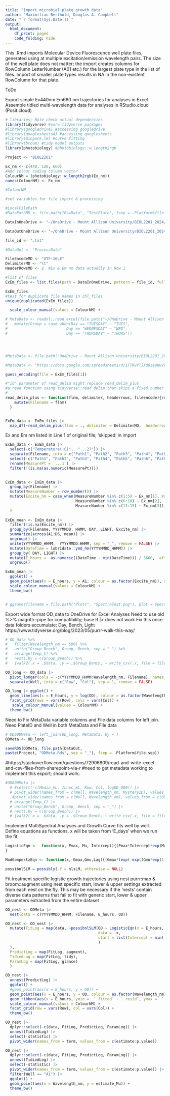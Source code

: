 ```yaml
---
title: "Import microbial plate growth data"
author: "Maximilian Berthold, Douglas A. Campbell"
date: "`r format(Sys.Date())`"
output:
  html_document:
    df_print: paged
    code_folding: hide
---
```


This .Rmd imports Molecular Device Fluorescence well plate files, generated using at multiple excitation/emission wavelength pairs.
The size of the well plate does not matter; the import creates columns for RowColumn LetterNumber (A01 etc.) for the largest plate type in the list of files.
Import of smaller plate types results in NA in the non-existent RowColumn for that plate.

ToDo

Export simple Ex440nm Em680 nm trajectories for analyses in Excel
Assemble tidied multi-wavelength data for analyses in RStudio.cloud (Posit.cloud)


```r
# libraries; Note check actual dependencies
library(tidyverse) #core tidyverse packages
#library(googledrive) #accessing googledrive
#library(googlesheets4) #accessing googlesheets
#library(minpack.lm) #curve fitting
#library(broom) #tidy model outputs
library(photobiology) #photobiology::w_length2rgb


```


```r
Project <- "BIOL2201"

Ex_nm <- c(440, 520, 660)
#Add colour coding column vector
ColourNM = (photobiology::w_length2rgb(Ex_nm))
names(ColourNM) <- Ex_nm

#ColourNM

#set variables for file import & processing

#LocalFilePath
#DataPathMD <- file.path("RawData", "TestPlate", fsep = .Platform$file.sep)

DataInOneDrive <- "~/OneDrive - Mount Allison University/BIOL2201_2024/TestRaw"

DataOutOneDrive <- "~/OneDrive - Mount Allison University/BIOL2201_2024/WI2024Labs/Lab3_MicroGrowth/TestGrowthData"

file_id <- ".txt"

#DataOut <- "ProcessData"

FileEncodeMD <- "UTF-16LE" 
DelimiterMD <- "\t"
HeaderRowsMD <- 2  #Ex & Em nm data actually in Row 1

#list of files
ExEm_files <- list.files(path = DataInOneDrive, pattern = file_id, full.names = TRUE)

ExEm_files
#test for duplicate file names in chl_files
unique(duplicated(ExEm_files))

  scale_colour_manual(values = ColourNM) +

# MetaData <- readxl::read_excel(file.path("~/OneDrive - Mount Allison University/BIOL2201_2024/BIOL2201LabMaterials/MicrobialGrowth/WellPlateMetaDataTest.xlsx")) |>
#   mutate(Group = case_when(Day == "TUESDAY" ~ "TUES",
#                          Day == "WEDNESDAY" ~ "WED",
#                          Day == "THURSDAY" ~ "THURS"))




#MetaData <- file.path("OneDrive - Mount Allison University/BIOL2201_2024/BIOL2201LabMaterials/MicrobialGrowth/WellPlateMetaDataTest.xlsx")

#MetaData <- "https://docs.google.com/spreadsheets/d/1FTKwYlJXd0ze9WwVXCvtwe5qkpN3_HNbeeM3hg7xnrI/edit#gid=0"

```


```r
guess_encoding(file = ExEm_files[1])

```


```r
#"id" parameter of read_delim might replace read_delim_plus
#a read function using tidyverse::read_delim that skips a fixed number of header rows, and adds columns to the dataframe containing the filename and the file creation date time.
# 
read_delim_plus <- function(flnm, delimiter, headerrows, fileencode){read_delim(flnm, delim = delimiter,  col_names = TRUE,  skip = headerrows, escape_double = FALSE,  locale = locale(encoding = fileencode), trim_ws = TRUE) |>
    mutate(Filename = flnm)
  }


ExEm_data <- ExEm_files |>
  map_df(~read_delim_plus(flnm = ., delimiter = DelimiterMD,  headerrows = HeaderRowsMD,  fileencode = FileEncodeMD))

```

Ex and Em nm listed in Line 1 of original file; 'skipped' in import
```r
ExEm_data <- ExEm_data |>
  select(-c("Temperature(¡C)",  "...27")) |>
  separate(Filename, into = c("Path1", "Path2", "Path3", "Path4", "Path5", "Path6", "Path7", "YYYYMMDD", "HHMM","DAY", "LIGHT", "txt"), sep = "([\\/\\_\\.])", remove = FALSE) |>
  select(-c("Path1", "Path2", "Path3", "Path4", "Path5", "Path6", "Path7", "txt")) |>
  rename(MeasurePt = `...1`) |>
  filter(!(is.na(as.numeric(MeasurePt))))
 

ExEm_data <- ExEm_data |>
  group_by(Filename) |>
  mutate(MeasureNumber = row_number()) |>
  mutate(Excite_nm = case_when(MeasureNumber %in% c(1:5) ~ Ex_nm[1], #smarter ways to do this
                               MeasureNumber %in% c(6:10) ~ Ex_nm[2],
                               MeasureNumber %in% c(11:15) ~ Ex_nm[3]), .after = MeasurePt
  )
 
ExEm_mean <- ExEm_data |>
  filter(!is.na(Excite_nm)) |>
  group_by(Filename, YYYYMMDD, HHMM, DAY, LIGHT, Excite_nm) |>
  summarize(across(A1:D6, mean)) |>
  ungroup() |>
  unite(YYYYMMDD_HHMM,  YYYYMMDD:HHMM, sep = "_", remove = FALSE) |>
  mutate(DateTime = lubridate::ymd_hm(YYYYMMDD_HHMM)) |>
  group_by( DAY, LIGHT) |>
  mutate(E_hours =  as.numeric((DateTime - min(DateTime))) / 3600, .after = YYYYMMDD_HHMM) |>
  ungroup()

```


```r
ExEm_mean |>
  ggplot() +
  geom_point(aes(x = E_hours, y = A1, colour = as.factor(Excite_nm)), show.legend = FALSE) + 
  scale_colour_manual(values = ColourNM) +
  theme_bw()


# ggsave(filename = file.path("Plots", "SpectraTest.png"), plot = SpectraTest)
```


Export wide format OD_data to OneDrive for Excel Analyses
Need to use old %>% magrittr::pipe for compatibility; base R |> does not work
Fix this once data folders accumulate; Day, Bench, Light
https://www.tidyverse.org/blog/2023/05/purrr-walk-this-way/

```r
# OD_data %>%
#   filter(Wavelength_nm == 600) %>%
#   unite("Group_Bench", Group, Bench, sep = "_") %>%
#   arrange(Temp_C) %>%
#   nest(.by = c(Group_Bench)) %>%
#   {walk2(.x = .$data, .y = .$Group_Bench, ~ write_csv(.x, file = file.path("..", "..", "..", "..", DataOneDrive, str_c(.y, ".csv"))))}

```


```r
OD_long <- OD_data |>
  pivot_longer(cols = -c(YYYYMMDD_HHMM:Wavelength_nm, Filename), names_to = "Well", values_to = "OD") |>
  separate(Well, into = c("Row", "Col"), sep = 1, remove = FALSE)

```

```r
OD_long |> ggplot() +
  geom_line(aes(x = E_hours, y = log(OD), colour = as.factor(Wavelength_nm)), show.legend = FALSE) + 
  facet_grid(rows = vars(Row), cols = vars(Col)) +
   scale_colour_manual(values = ColourNM) +
  theme_bw()


```

Need to Fix MetaData variable columns and File data columns for left join.
Need PlateID and Well in both MetaData and File data
```r
# OD600Meta <- left_join(OD_long, MetaData, by = )
ODMeta <- OD_long

```


```r
saveRDS(ODMeta, file.path(DataOut, 
paste(Project, "ODMeta.Rds", sep = "_"), fsep = .Platform$file.sep))

```

#https://stackoverflow.com/questions/72906809/read-and-write-excel-and-csv-files-from-sharepoint-via-r
#need to get metadata working to implement this export; should work.
```r
#OD600Meta |>
  # #select(-c(Media_mL, Innoc_mL, Row, Col, logOD_600)) |>
  # pivot_wider(names_from = c(Well, Wavelength_nm, MysteryID), values_from = c(OD)) |>
   #pivot_wider(names_from = c(Well, Wavelength_nm), values_from = c(OD)) |>
  # arrange(Temp_C) |>
  # unite("Group_Bench", Group, Bench, sep = "_") |>
  # nest(.by = c(Group_Bench)) |>
  # {walk2(.x = .$data, .y = .$Group_Bench, ~ write_csv(.x, file = file.path("..", "..", "..", "..", DataOneDrive, str_c(.y, ".csv"))))}

```


Implement MultiSpectral Analyses and Growth Curve fits well by well.
Define equations as functions.
x will be taken from 'E_days' when we run the fit.
```r
LogisticEqn <-  function(x, Pmax, Mu, Intercept){(Pmax*Intercept*exp(Mu*x))/(Pmax + (Intercept*(exp(Mu*x)-1)))
}

ModGompertzEqn <- function(x, Gmax,Gmu,Lag){(Gmax*(exp(-exp((Gmu*exp(1))/Gmax*(Lag-x)+1))))}

possibnlSLM = possibly(.f = nlsLM, otherwise = NULL)
```

Fit treatment specific logistic growth trajectories using nest purrr:map & broom::augment using nest specific start, lower & upper settings extracted from each nest on the fly.
This may be necessary if the 'nests' contain diverse data patterns that fail to fit with generic start, lower & upper parameters extracted from the entire dataset

```r
OD_nest <- ODMeta |>
  nest(data = c(YYYYMMDD_HHMM, Filename, E_hours, OD))

OD_nest <- OD_nest |> 
  mutate(FitLog = map(data, ~possibnlSLM(OD ~ LogisticEqn(x = E_hours, Intercept, Mu, Pmax),
                                         data = .x,
                                         start = list(Intercept = min(.$OD, na.rm = TRUE), Mu = 0.1, Pmax = max(.$OD, na.rm = TRUE))
                                         )
  ),
  PredictLog = map(FitLog, augment),
  TidiedLog = map(FitLog, tidy),
  ParamLog = map(FitLog, glance)
  )

OD_nest |>
  unnest(PredictLog) |>
  ggplot() + 
  #geom_point(aes(x = E_hours, y = OD)) +
  geom_point(aes(x = E_hours, y = OD, colour = as.factor(Wavelength_nm))) + 
  geom_ribbon(aes(x = E_hours, ymin =  `.fitted` - `.resid`, ymax =  `.fitted` + `.resid`, colour = as.factor(Wavelength_nm))) +
  scale_colour_manual(values = ColourNM) +
  facet_grid(row = vars(Row), col = vars(Col)) +
  theme_bw()

OD_nest |> 
  dplyr::select(-c(data, FitLog, PredictLog, ParamLog)) |>
  unnest(TidiedLog) |>
  select(-statistic) |>
  pivot_wider(names_from = term, values_from = c(estimate:p.value))

OD_nest |> 
  dplyr::select(-c(data, FitLog, PredictLog, ParamLog)) |>
  unnest(TidiedLog) |>
  select(-statistic) |>
  pivot_wider(names_from = term, values_from = c(estimate:p.value)) |>
  filter(Well == "A1") |>
  ggplot() +
  geom_point(aes(x = Wavelength_nm, y = estimate_Mu)) +
  theme_bw()

```

